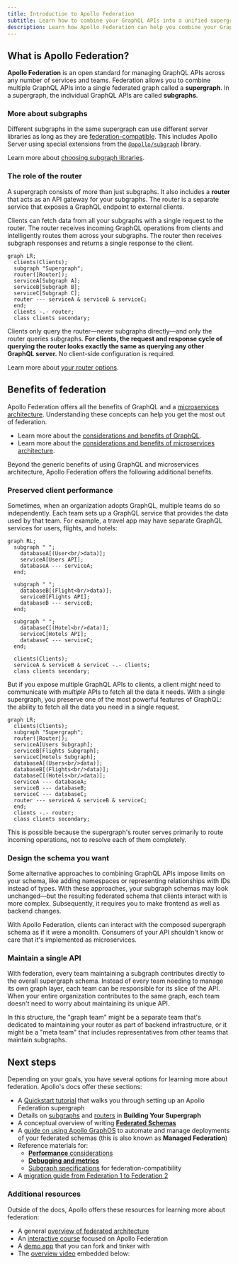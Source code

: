 ```yaml
---
title: Introduction to Apollo Federation
subtitle: Learn how to combine your GraphQL APIs into a unified supergraph
description: Learn how Apollo Federation can help you combine your GraphQL APIs into a unified, federated supergraph using microservices architecture
---
```


## What is Apollo Federation?

**Apollo Federation** is an open standard for managing GraphQL APIs across any number of services and teams. Federation allows you to combine multiple GraphQL APIs into a single federated graph called a **supergraph**. In a supergraph, the individual GraphQL APIs are called **subgraphs**.

### More about subgraphs

Different subgraphs in the same supergraph can use different server libraries as long as they are [federation-compatible](./building-supergraphs/supported-subgraphs/). This includes Apollo Server using special extensions from the [`@apollo/subgraph`](/apollo-server/using-federation/api/apollo-subgraph) library.

<Tip>

Learn more about [choosing subgraph libraries](./building-supergraphs/subgraphs-overview#choosing-a-subgraph-library).

</Tip>

### The role of the router

A supergraph consists of more than just subgraphs. It also includes a **router** that acts as an API gateway for your subgraphs.
The router is a separate service that exposes a GraphQL endpoint to external clients.

Clients can fetch data from all your subgraphs with a single request to the router. The router receives incoming GraphQL operations from clients and intelligently routes them across your subgraphs. The router then receives subgraph responses and returns a single response to the client.


```mermaid
graph LR;
  clients(Clients);
  subgraph "Supergraph";
  router([Router]);
  serviceA[Subgraph A];
  serviceB[Subgraph B];
  serviceC[Subgraph C];
  router --- serviceA & serviceB & serviceC;
  end;
  clients -.- router;
  class clients secondary;
```

Clients only query the router—never subgraphs directly—and only the router queries subgraphs.  **For clients, the request and response cycle of querying the router looks exactly the same as querying any other GraphQL server.**  No client-side configuration is required.

<Tip>

Learn more about [your router options](./building-supergraphs/router).

</Tip>

## Benefits of federation

Apollo Federation offers all the benefits of GraphQL and a [microservices architecture](https://www.atlassian.com/microservices/microservices-architecture/microservices-vs-monolith). Understanding these concepts can help you get the most out of federation.

<Tip>

- Learn more about the [considerations and benefits of GraphQL](/intro/benefits/).
- Learn more about the [considerations and benefits of microservices architecture](https://aws.amazon.com/compare/the-difference-between-monolithic-and-microservices-architecture/).

</Tip>

Beyond the generic benefits of using GraphQL and microservices architecture, Apollo Federation offers the following additional benefits.

### Preserved client performance

Sometimes, when an organization adopts GraphQL, multiple teams do so independently. Each team sets up a GraphQL service that provides the data used by that team. For example, a travel app may have separate GraphQL services for users, flights, and hotels:

```mermaid
graph RL;
  subgraph " ";
    databaseA[(User<br/>data)];
    serviceA[Users API];
    databaseA --- serviceA;
  end;

  subgraph " ";
    databaseB[(Flight<br/>data)];
    serviceB[Flights API];
    databaseB --- serviceB;
  end;

  subgraph " ";
    databaseC[(Hotel<br/>data)];
    serviceC[Hotels API];
    databaseC --- serviceC;
  end;

  clients(Clients);
  serviceA & serviceB & serviceC -.- clients;
  class clients secondary;
```

But if you expose multiple GraphQL APIs to clients, a client might need to communicate with _multiple_ APIs to fetch all the data it needs. With a single supergraph, you preserve one of the most powerful features of GraphQL: the ability to fetch all the data you need in a single request.

```mermaid
graph LR;
  clients(Clients);
  subgraph "Supergraph";
  router([Router]);
  serviceA[Users Subgraph];
  serviceB[Flights Subgraph];
  serviceC[Hotels Subgraph];
  databaseA[(Users<br/>data)];
  databaseB[(Flights<br/>data)];
  databaseC[(Hotels<br/>data)];
  serviceA --- databaseA;
  serviceB --- databaseB;
  serviceC --- databaseC;
  router --- serviceA & serviceB & serviceC;
  end;
  clients -.- router;
  class clients secondary;
```

This is possible because the supergraph's router serves primarily to route incoming operations, not to resolve each of them completely. 

### Design the schema you want

Some alternative approaches to combining GraphQL APIs impose limits on your schema, like adding namespaces or representing relationships with IDs instead of types. With these approaches, your subgraph schemas may look unchanged—but the resulting federated schema that clients interact with is more complex. Subsequently, it requires you to make frontend as well as backend changes.

With Apollo Federation, clients can interact with the composed supergraph schema as if it were a monolith. Consumers of your API shouldn't know or care that it's implemented as microservices.

### Maintain a single API

With federation, every team maintaining a subgraph contributes directly to the overall supergraph schema. Instead of every team needing to manage its own graph layer, each team can be responsible for its slice of the API. When your entire organization contributes to the same graph, each team doesn't need to worry about maintaining its unique API.

In this structure, the "graph team" might be a separate team that's dedicated to maintaining your router as part of backend infrastructure, or it might be a "meta team" that includes representatives from other teams that maintain subgraphs.

## Next steps

Depending on your goals, you have several options for learning more about federation. Apollo's docs offer these sections:

- A [Quickstart tutorial](./quickstart/setup/) that walks you through setting up an Apollo Federation supergraph
- Details on [subgraphs](./building-supergraphs/subgraphs-overview) and [routers](./building-supergraphs/router) in **Building Your Supergraph**
- A conceptual overview of writing [**Federated Schemas**](./federated-types/)
- A [guide on using Apollo GraphOS](./managed-federation) to automate and manage deployments of your federated schemas (this is also known as **Managed Federation**)
- Reference materials for:
  - [**Performance** considerations](./performance/caching)
  - [**Debugging and metrics**](./errors)
  - [Subgraph specifications](./building-supergraphs/router) for federation-compatibility
- A [migration guide from Federation 1 to Federation 2](./federation-2/moving-to-federation-2)

### Additional resources

Outside of the docs, Apollo offers these resources for learning more about federation:

- A general [overview of federated architecture](https://graphql.com/learn/federated-architecture/)
- An [interactive course](https://www.apollographql.com/tutorials/voyage-part1) focused on Apollo Federation
- A [demo app](https://github.com/apollographql/supergraph-demo-fed2) that you can fork and tinker with
- The [overview video](https://youtu.be/wRExDdgs6JU) embedded below:

<YouTube youTubeId="wRExDdgs6JU" />









